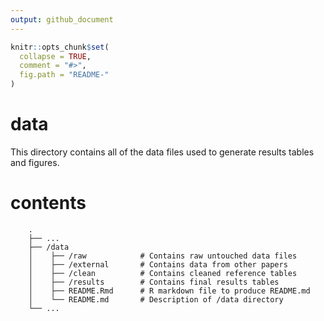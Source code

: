 ```yaml
---
output: github_document
---
```


<!-- README.md is generated from README.Rmd. Please edit that file -->

```r
knitr::opts_chunk$set(
  collapse = TRUE,
  comment = "#>",
  fig.path = "README-"
)
```

# data

This directory contains all of the data files used to generate results
tables and figures.

# contents
```
    .
    ├── ...
    ├── /data
    │    ├── /raw            # Contains raw untouched data files
    │    ├── /external       # Contains data from other papers
    │    ├── /clean          # Contains cleaned reference tables
    │    ├── /results        # Contains final results tables
    │    ├── README.Rmd      # R markdown file to produce README.md
    │    └── README.md       # Description of /data directory
    └── ...

```
